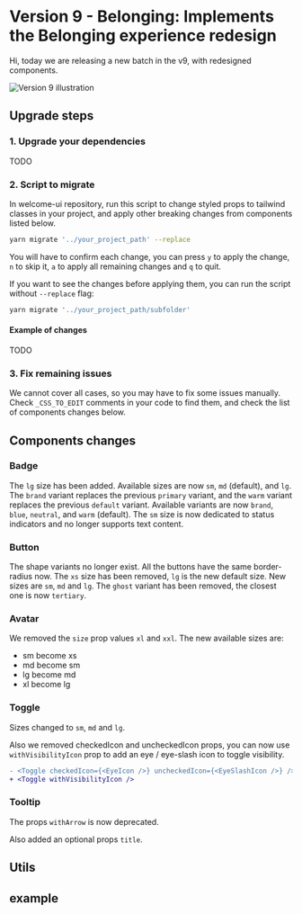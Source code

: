 # Version 9 - Belonging: Implements the Belonging experience redesign

Hi, today we are releasing a new batch in the v9, with redesigned components.

![Version 9 illustration](https://www.welcome-ui.com/v9.png)

## Upgrade steps

### 1. Upgrade your dependencies

TODO

### 2. Script to migrate

In welcome-ui repository, run this script to change styled props to tailwind classes in your project, and apply other breaking changes from components listed below.

```bash
yarn migrate '../your_project_path' --replace
```

You will have to confirm each change, you can press `y` to apply the change, `n` to skip it, `a` to apply all remaining changes and `q` to quit.

If you want to see the changes before applying them, you can run the script without `--replace` flag:

```bash
yarn migrate '../your_project_path/subfolder'
```

#### Example of changes

TODO

### 3. Fix remaining issues

We cannot cover all cases, so you may have to fix some issues manually. Check `_CSS_TO_EDIT` comments in your code to find them, and check the list of components changes below.

## Components changes

### Badge

The `lg` size has been added. Available sizes are now `sm`, `md` (default), and `lg`.
The `brand` variant replaces the previous `primary` variant, and the `warm` variant replaces the previous `default` variant. Available variants are now `brand`, `blue`, `neutral`, and `warm` (default).
The `sm` size is now dedicated to status indicators and no longer supports text content.

### Button

The shape variants no longer exist. All the buttons have the same border-radius now. The `xs` size has been removed, `lg` is the new default size. New sizes are `sm`, `md` and `lg`. The `ghost` variant has been removed, the closest one is now `tertiary`.

### Avatar

We removed the `size` prop values `xl` and `xxl`. The new available sizes are:

- sm become xs
- md become sm
- lg become md
- xl become lg

### Toggle

Sizes changed to `sm`, `md` and `lg`.

Also we removed checkedIcon and uncheckedIcon props, you can now use `withVisibilityIcon` prop to add an eye / eye-slash icon to toggle visibility.

```diff
- <Toggle checkedIcon={<EyeIcon />} uncheckedIcon={<EyeSlashIcon />} />
+ <Toggle withVisibilityIcon />
```

### Tooltip

The props `withArrow` is now deprecated.

Also added an optional props `title`.

## Utils

## example
